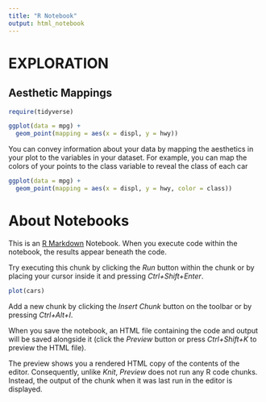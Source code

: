 ```yaml
---
title: "R Notebook"
output: html_notebook
---
```


# EXPLORATION

## Aesthetic Mappings

```r
require(tidyverse)
```

```r
ggplot(data = mpg) + 
  geom_point(mapping = aes(x = displ, y = hwy))
```

You can convey information about your data by mapping the aesthetics in your plot to the variables in your dataset. For example, you can map the colors of your points to the class variable to reveal the class of each car

```r
ggplot(data = mpg) + 
  geom_point(mapping = aes(x = displ, y = hwy, color = class))
```


# About Notebooks

This is an [R Markdown](http://rmarkdown.rstudio.com) Notebook. When you execute code within the notebook, the results appear beneath the code. 

Try executing this chunk by clicking the *Run* button within the chunk or by placing your cursor inside it and pressing *Ctrl+Shift+Enter*. 

```r
plot(cars)
```

Add a new chunk by clicking the *Insert Chunk* button on the toolbar or by pressing *Ctrl+Alt+I*.

When you save the notebook, an HTML file containing the code and output will be saved alongside it (click the *Preview* button or press *Ctrl+Shift+K* to preview the HTML file).

The preview shows you a rendered HTML copy of the contents of the editor. Consequently, unlike *Knit*, *Preview* does not run any R code chunks. Instead, the output of the chunk when it was last run in the editor is displayed.
